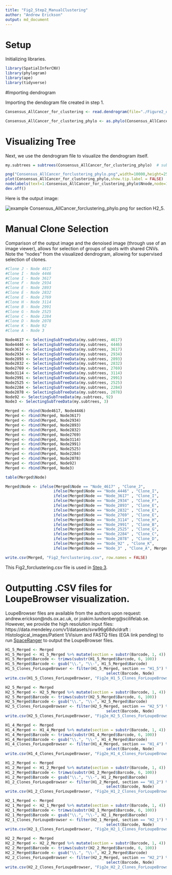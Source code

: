 ```yaml
---
title: "Fig2_Step2_ManualClustering"
author: "Andrew Erickson"
output: md_document
---
```


# Setup

Initializing libraries.

```r
library(SpatialInferCNV)
library(phylogram)
library(ape)
library(tidyverse)
```

#Importing dendrogram

Importing the dendogram file created in step 1.

```r
Consensus_AllCancer_for_clustering <- read.dendrogram(file="./Figure2_output/Figure2_Step1/Outputs/infercnv.observations_dendrogram.txt")

Consensus_AllCancer_for_clustering_phylo <- as.phylo(Consensus_AllCancer_for_clustering)
```

# Visualizing Tree

Next, we use the dendrogram file to visualize the dendrogram itself.

```r
my.subtrees = subtrees(Consensus_AllCancer_for_clustering_phylo)  # subtrees() to subset

png("Consensus_AllCancer_forclustering_phylo.png",width=10000,height=2500, res = 300)
plot(Consensus_AllCancer_for_clustering_phylo,show.tip.label = FALSE)
nodelabels(text=1:Consensus_AllCancer_for_clustering_phylo$Nnode,node=1:Consensus_AllCancer_for_clustering_phylo$Nnode+Ntip(Consensus_AllCancer_for_clustering_phylo))
dev.off()
```

Here is the output image:

![example Consensus_AllCancer_forclustering_phylo.png for section H2_5](https://github.com/aerickso/SpatialInferCNV/blob/main/FigureScripts/Figure%202/Step2/Consensus_AllCancer_forclustering_phylo.png).

# Manual Clone Selection

Comparison of the output image and the denoised image (through use of an image viewer), allows for selection of groups of spots with shared CNVs. Note the "nodes" from the visualized dendrogram, allowing for supervised selection of clones.

```r
#Clone J - Node 4617
#Clone I - Node 4446
#Clone I - Node 3617
#Clone F - Node 2934
#Clone E - Node 2893
#Clone E - Node 2832
#Clone E - Node 2769
#Clone H - Node 3114 
#Clone B - Node 2991
#Clone G - Node 2525
#Clone C - Node 2284
#Clone D - Node 2078
#Clone K - Node 92 
#Clone A - Node 3

Node4617 <- SelectingSubTreeData(my.subtrees, 4617)
Node4446 <- SelectingSubTreeData(my.subtrees, 4446)
Node3617 <- SelectingSubTreeData(my.subtrees, 3617)
Node2934 <- SelectingSubTreeData(my.subtrees, 2934)
Node2893 <- SelectingSubTreeData(my.subtrees, 2893)
Node2832 <- SelectingSubTreeData(my.subtrees, 2832)
Node2769 <- SelectingSubTreeData(my.subtrees, 2769)
Node3114 <- SelectingSubTreeData(my.subtrees, 3114)
Node2991 <- SelectingSubTreeData(my.subtrees, 2991)
Node2525 <- SelectingSubTreeData(my.subtrees, 2525)
Node2284 <- SelectingSubTreeData(my.subtrees, 2284)
Node2078 <- SelectingSubTreeData(my.subtrees, 2078)
Node92 <- SelectingSubTreeData(my.subtrees, 92)
Node3 <- SelectingSubTreeData(my.subtrees, 3)

Merged <- rbind(Node4617, Node4446)
Merged <- rbind(Merged, Node3617)
Merged <- rbind(Merged, Node2934)
Merged <- rbind(Merged, Node2893)
Merged <- rbind(Merged, Node2832)
Merged <- rbind(Merged, Node2769)
Merged <- rbind(Merged, Node3114)
Merged <- rbind(Merged, Node2991)
Merged <- rbind(Merged, Node2525)
Merged <- rbind(Merged, Node2284)
Merged <- rbind(Merged, Node2078)
Merged <- rbind(Merged, Node92)
Merged <- rbind(Merged, Node3)

table(Merged$Node)

Merged$Node <- ifelse(Merged$Node == "Node_4617" , "Clone_J",
                     ifelse(Merged$Node == "Node_4446" , "Clone_I",
                     ifelse(Merged$Node == "Node_3617" , "Clone_I",
                     ifelse(Merged$Node == "Node_2934" , "Clone_F",
                     ifelse(Merged$Node == "Node_2893" , "Clone_E",
                     ifelse(Merged$Node == "Node_2832" , "Clone_E",
                     ifelse(Merged$Node == "Node_2769" , "Clone_E",
                     ifelse(Merged$Node == "Node_3114" , "Clone_H",
                     ifelse(Merged$Node == "Node_2991" , "Clone_B",
                     ifelse(Merged$Node == "Node_2525" , "Clone_G",
                     ifelse(Merged$Node == "Node_2284" , "Clone_C",
                     ifelse(Merged$Node == "Node_2078" , "Clone_D",
                     ifelse(Merged$Node == "Node_92" , "Clone_K",
                     ifelse(Merged$Node == "Node_3" , "Clone_A", Merged$Node))))))))))))))

write.csv(Merged, "Fig2_forclustering.csv", row.names = FALSE)
```

This Fig2_forclustering.csv file is used in [Step 3](https://github.com/aerickso/SpatialInferCNV/tree/main/FigureScripts/Figure%202/Step3).

# Outputting .CSV files for LoupeBrowser visualization.

LoupeBrowser files are available from the authors upon request: andrew.erickson@nds.ox.ac.uk, or joakim.lundenberg@scilifelab.se. However, we provide the high resolution input files: https://data.mendeley.com/v1/datasets/svw96g68dv/draft : Histological_images/Patient 1/Visium and FASTQ files (EGA link pending) to run [SpaceRanger](https://support.10xgenomics.com/spatial-gene-expression/software/pipelines/latest/output/overview) to output the LoupeBrowser files.

```r
H1_5_Merged <- Merged
H1_5_Merged <- H1_5_Merged %>% mutate(section = substr(Barcode, 1, 4))
H1_5_Merged$Barcode <- trimws(substr(H1_5_Merged$Barcode, 6, 100))
H1_5_Merged$Barcode <- gsub("\\.", "\\-", H1_5_Merged$Barcode)
H1_5_Clones_ForLoupeBrowser <- filter(H1_5_Merged, section == "H1_5") %>%
                                            select(Barcode, Node)
write.csv(H1_5_Clones_ForLoupeBrowser, "Fig2e_H1_5_Clones_ForLoupeBrowser.csv", row.names = FALSE)

H2_5_Merged <- Merged
H2_5_Merged <- H2_5_Merged %>% mutate(section = substr(Barcode, 1, 4))
H2_5_Merged$Barcode <- trimws(substr(H2_5_Merged$Barcode, 6, 100))
H2_5_Merged$Barcode <- gsub("\\.", "\\-", H2_5_Merged$Barcode)
H2_5_Clones_ForLoupeBrowser <- filter(H2_5_Merged, section == "H2_5") %>%
                                            select(Barcode, Node)
write.csv(H2_5_Clones_ForLoupeBrowser, "Fig2e_H2_5_Clones_ForLoupeBrowser.csv", row.names = FALSE)

H1_4_Merged <- Merged
H1_4_Merged <- H1_4_Merged %>% mutate(section = substr(Barcode, 1, 4))
H1_4_Merged$Barcode <- trimws(substr(H1_4_Merged$Barcode, 6, 100))
H1_4_Merged$Barcode <- gsub("\\.", "\\-", H1_4_Merged$Barcode)
H1_4_Clones_ForLoupeBrowser <- filter(H1_4_Merged, section == "H1_4") %>%
                                            select(Barcode, Node)
write.csv(H1_4_Clones_ForLoupeBrowser, "Fig2e_H1_4_Clones_ForLoupeBrowser.csv", row.names = FALSE)

H1_2_Merged <- Merged
H1_2_Merged <- H1_2_Merged %>% mutate(section = substr(Barcode, 1, 4))
H1_2_Merged$Barcode <- trimws(substr(H1_2_Merged$Barcode, 6, 100))
H1_2_Merged$Barcode <- gsub("\\.", "\\-", H1_2_Merged$Barcode)
H1_2_Clones_ForLoupeBrowser <- filter(H1_2_Merged, section == "H1_2") %>%
                                            select(Barcode, Node)
write.csv(H1_2_Clones_ForLoupeBrowser, "Fig2e_H1_2_Clones_ForLoupeBrowser.csv", row.names = FALSE)

H2_1_Merged <- Merged
H2_1_Merged <- H2_1_Merged %>% mutate(section = substr(Barcode, 1, 4))
H2_1_Merged$Barcode <- trimws(substr(H2_1_Merged$Barcode, 6, 100))
H2_1_Merged$Barcode <- gsub("\\.", "\\-", H2_1_Merged$Barcode)
H2_1_Clones_ForLoupeBrowser <- filter(H2_1_Merged, section == "H2_1") %>%
                                            select(Barcode, Node)
write.csv(H2_1_Clones_ForLoupeBrowser, "Fig2e_H2_1_Clones_ForLoupeBrowser.csv", row.names = FALSE)

H2_2_Merged <- Merged
H2_2_Merged <- H2_2_Merged %>% mutate(section = substr(Barcode, 1, 4))
H2_2_Merged$Barcode <- trimws(substr(H2_2_Merged$Barcode, 6, 100))
H2_2_Merged$Barcode <- gsub("\\.", "\\-", H2_2_Merged$Barcode)
H2_2_Clones_ForLoupeBrowser <- filter(H2_2_Merged, section == "H2_2") %>%
                                            select(Barcode, Node)
write.csv(H2_2_Clones_ForLoupeBrowser, "Fig2e_H2_2_Clones_ForLoupeBrowser.csv", row.names = FALSE)
```


